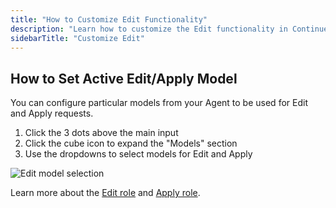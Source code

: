```yaml
---
title: "How to Customize Edit Functionality"
description: "Learn how to customize the Edit functionality in Continue to better suit your workflow."
sidebarTitle: "Customize Edit"
---
```


## How to Set Active Edit/Apply Model

You can configure particular models from your Agent to be used for Edit and Apply requests.

1. Click the 3 dots above the main input
2. Click the cube icon to expand the "Models" section
3. Use the dropdowns to select models for Edit and Apply

![Edit model selection](/images/edit-model.png)

Learn more about the [Edit role](/customize/model-roles/edit) and [Apply role](/customize/model-roles/apply).
